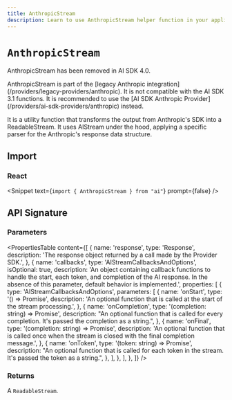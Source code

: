 ```yaml
---
title: AnthropicStream
description: Learn to use AnthropicStream helper function in your application.
---
```


# `AnthropicStream`

<Note type="warning">AnthropicStream has been removed in AI SDK 4.0.</Note>

<Note type="warning">
  AnthropicStream is part of the [legacy Anthropic
  integration](/providers/legacy-providers/anthropic). It is not compatible with
  the AI SDK 3.1 functions. It is recommended to use the [AI SDK Anthropic
  Provider](/providers/ai-sdk-providers/anthropic) instead.
</Note>

It is a utility function that transforms the output from Anthropic's SDK into a ReadableStream. It uses AIStream under the hood, applying a specific parser for the Anthropic's response data structure.

## Import

### React

<Snippet text={`import { AnthropicStream } from "ai"`} prompt={false} />

## API Signature

### Parameters

<PropertiesTable
  content={[
    {
      name: 'response',
      type: 'Response',
      description:
        'The response object returned by a call made by the Provider SDK.',
    },
    {
      name: 'callbacks',
      type: 'AIStreamCallbacksAndOptions',
      isOptional: true,
      description:
        'An object containing callback functions to handle the start, each token, and completion of the AI response. In the absence of this parameter, default behavior is implemented.',
      properties: [
        {
          type: 'AIStreamCallbacksAndOptions',
          parameters: [
            {
              name: 'onStart',
              type: '() => Promise<void>',
              description:
                'An optional function that is called at the start of the stream processing.',
            },
            {
              name: 'onCompletion',
              type: '(completion: string) => Promise<void>',
              description:
                "An optional function that is called for every completion. It's passed the completion as a string.",
            },
            {
              name: 'onFinal',
              type: '(completion: string) => Promise<void>',
              description:
                'An optional function that is called once when the stream is closed with the final completion message.',
            },
            {
              name: 'onToken',
              type: '(token: string) => Promise<void>',
              description:
                "An optional function that is called for each token in the stream. It's passed the token as a string.",
            },
          ],
        },
      ],
    },
  ]}
/>

### Returns

A `ReadableStream`.
